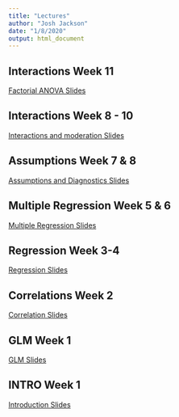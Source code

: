 ```yaml
---
title: "Lectures"
author: "Josh Jackson"
date: "1/8/2020"
output: html_document
---
```


## Interactions Week 11
[Factorial ANOVA Slides](/Lectures/anova-8.html)

## Interactions Week 8 - 10
[Interactions and moderation Slides](/Lectures/Interactions-7.html)

## Assumptions Week 7 & 8 
[Assumptions and Diagnostics Slides](/Lectures/Diagnostics-6.html)

## Multiple Regression Week 5 & 6
[Multiple Regression Slides](/Lectures/multregression-5.html)

## Regression Week 3-4
[Regression Slides](/Lectures/regression-4.html)

## Correlations Week 2
[Correlation Slides](/Lectures/Correlations-3.html)

## GLM Week 1
[GLM Slides](/Lectures/GLM-2.html)

## INTRO Week 1
[Introduction Slides](/Lectures/Introduction-1.html)

